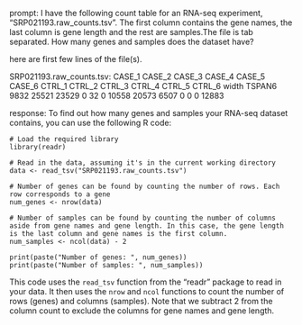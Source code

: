 prompt:
I have the following count table for an RNA-seq experiment, "SRP021193.raw_counts.tsv". The first column contains the gene names, the last column is gene length and the rest are samples.The file is tab separated. How many genes and samples does the dataset have?

here are first few lines of the file(s).

SRP021193.raw_counts.tsv:
CASE_1	CASE_2	CASE_3	CASE_4	CASE_5	CASE_6	CTRL_1	CTRL_2	CTRL_3	CTRL_4	CTRL_5	CTRL_6	width
TSPAN6	9832	25521	23529	0	32	0	10558	20573	6507	0	0	0	12883


response:
To find out how many genes and samples your RNA-seq dataset contains, you can use the following R code:

```
# Load the required library
library(readr)

# Read in the data, assuming it's in the current working directory
data <- read_tsv("SRP021193.raw_counts.tsv")

# Number of genes can be found by counting the number of rows. Each row corresponds to a gene
num_genes <- nrow(data)

# Number of samples can be found by counting the number of columns aside from gene names and gene length. In this case, the gene length is the last column and gene names is the first column.
num_samples <- ncol(data) - 2

print(paste("Number of genes: ", num_genes))
print(paste("Number of samples: ", num_samples))
```

This code uses the `read_tsv` function from the "readr" package to read in your data. It then uses the `nrow` and `ncol` functions to count the number of rows (genes) and columns (samples). Note that we subtract 2 from the column count to exclude the columns for gene names and gene length.

